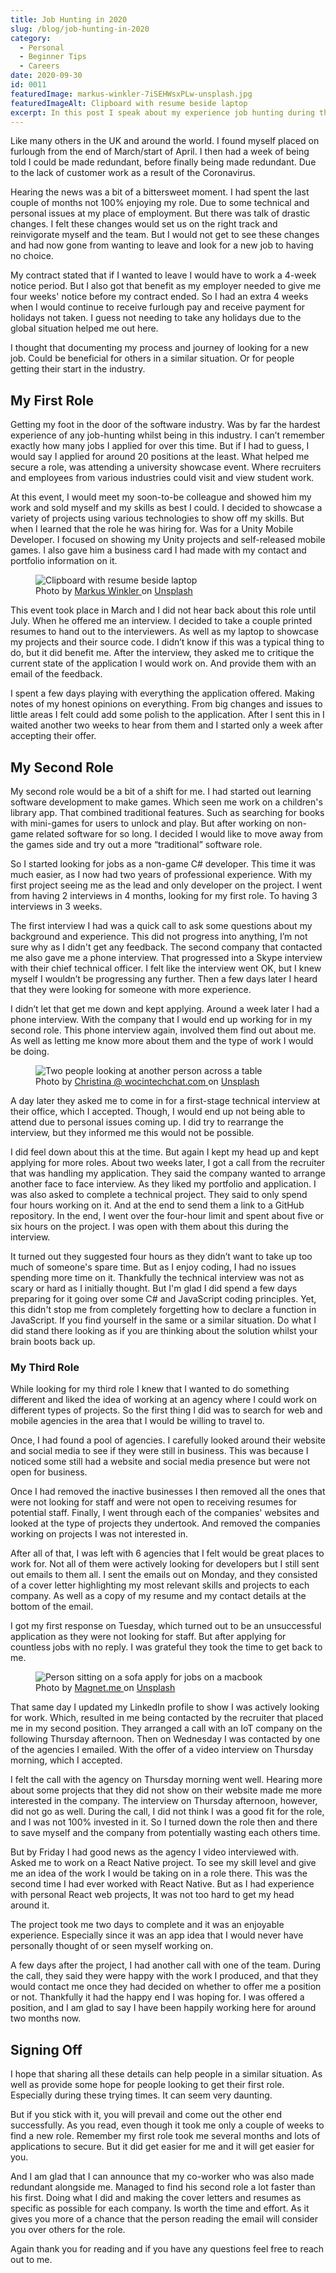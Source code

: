 ```yaml
---
title: Job Hunting in 2020
slug: /blog/job-hunting-in-2020
category:
  - Personal
  - Beginner Tips
  - Careers
date: 2020-09-30
id: 0011
featuredImage: markus-winkler-7iSEHWsxPLw-unsplash.jpg
featuredImageAlt: Clipboard with resume beside laptop
excerpt: In this post I speak about my experience job hunting during the coronavirus lockdown.
---
```


Like many others in the UK and around the world. I found myself placed on furlough from the end of March/start of April. I then had a week of being told I could be made redundant, before finally being made redundant. Due to the lack of customer work as a result of the Coronavirus.

Hearing the news was a bit of a bittersweet moment. I had spent the last couple of months not 100% enjoying my role. Due to some technical and personal issues at my place of employment. But there was talk of drastic changes. I felt these changes would set us on the right track and reinvigorate myself and the team. But I would not get to see these changes and had now gone from wanting to leave and look for a new job to having no choice.

My contract stated that if I wanted to leave I would have to work a 4-week notice period. But I also got that benefit as my employer needed to give me four weeks' notice before my contract ended. So I had an extra 4 weeks when I would continue to receive furlough pay and receive payment for holidays not taken. I guess not needing to take any holidays due to the global situation helped me out here.

I thought that documenting my process and journey of looking for a new job. Could be beneficial for others in a similar situation. Or for people getting their start in the industry.

## My First Role

Getting my foot in the door of the software industry. Was by far the hardest experience of any job-hunting whilst being in this industry. I can’t remember exactly how many jobs I applied for over this time. But if I had to guess, I would say I applied for around 20 positions at the least. What helped me secure a role, was attending a university showcase event. Where recruiters and employees from various industries could visit and view student work.

At this event, I would meet my soon-to-be colleague and showed him my work and sold myself and my skills as best I could. I decided to showcase a variety of projects using various technologies to show off my skills. But when I learned that the role he was hiring for. Was for a Unity Mobile Developer. I focused on showing my Unity projects and self-released mobile games. I also gave him a business card I had made with my contact and portfolio information on it.

<figure>
  <img
    src="./markus-winkler-7iSEHWsxPLw-unsplash.jpg"
    alt="Clipboard with resume beside laptop"
  />
  <figcaption>
    Photo by
    <a href="https://unsplash.com/@markuswinkler?utm_source=unsplash&amp;utm_medium=referral&amp;utm_content=creditCopyText">
      Markus Winkler
    </a>
    on
    <a href="https://unsplash.com/?utm_source=unsplash&amp;utm_medium=referral&amp;utm_content=creditCopyText">
      Unsplash
    </a>
  </figcaption>
</figure>

This event took place in March and I did not hear back about this role until July. When he offered me an interview. I decided to take a couple printed resumes to hand out to the interviewers. As well as my laptop to showcase my projects and their source code. I didn’t know if this was a typical thing to do, but it did benefit me. After the interview, they asked me to critique the current state of the application I would work on. And provide them with an email of the feedback.

I spent a few days playing with everything the application offered. Making notes of my honest opinions on everything. From big changes and issues to little areas I felt could add some polish to the application. After I sent this in I waited another two weeks to hear from them and I started only a week after accepting their offer.

## My Second Role

My second role would be a bit of a shift for me. I had started out learning software development to make games. Which seen me work on a children's library app. That combined traditional features. Such as searching for books with mini-games for users to unlock and play. But after working on non-game related software for so long. I decided I would like to move away from the games side and try out a more “traditional” software role.

So I started looking for jobs as a non-game C# developer. This time it was much easier, as I now had two years of professional experience. With my first project seeing me as the lead and only developer on the project. I went from having 2 interviews in 4 months, looking for my first role. To having 3 interviews in 3 weeks.

The first interview I had was a quick call to ask some questions about my background and experience. This did not progress into anything, I’m not sure why as I didn't get any feedback. The second company that contacted me also gave me a phone interview. That progressed into a Skype interview with their chief technical officer. I felt like the interview went OK, but I knew myself I wouldn’t be progressing any further. Then a few days later I heard that they were looking for someone with more experience.

I didn’t let that get me down and kept applying. Around a week later I had a phone interview. With the company that I would end up working for in my second role. This phone interview again, involved them find out about me. As well as letting me know more about them and the type of work I would be doing.

<figure>
  <img
    src="./christina-wocintechchat-com-yyp_HpXrUfw-unsplash.jpg"
    alt="Two people looking at another person across a table"
  />
  <figcaption>
    Photo by
    <a href="https://unsplash.com/@wocintechchat?utm_source=unsplash&amp;utm_medium=referral&amp;utm_content=creditCopyText">
      Christina @ wocintechchat.com
    </a>
    on
    <a href="https://unsplash.com/?utm_source=unsplash&amp;utm_medium=referral&amp;utm_content=creditCopyText">
      Unsplash
    </a>
  </figcaption>
</figure>

A day later they asked me to come in for a first-stage technical interview at their office, which I accepted. Though, I would end up not being able to attend due to personal issues coming up. I did try to rearrange the interview, but they informed me this would not be possible.

I did feel down about this at the time. But again I kept my head up and kept applying for more roles. About two weeks later, I got a call from the recruiter that was handling my application. They said the company wanted to arrange another face to face interview. As they liked my portfolio and application. I was also asked to complete a technical project. They said to only spend four hours working on it. And at the end to send them a link to a GitHub repository. In the end, I went over the four-hour limit and spent about five or six hours on the project. I was open with them about this during the interview.

It turned out they suggested four hours as they didn’t want to take up too much of someone's spare time. But as I enjoy coding, I had no issues spending more time on it. Thankfully the technical interview was not as scary or hard as I initially thought. But I'm glad I did spend a few days preparing for it going over some C# and JavaScript coding principles. Yet, this didn't stop me from completely forgetting how to declare a function in JavaScript. If you find yourself in the same or a similar situation. Do what I did stand there looking as if you are thinking about the solution whilst your brain boots back up.

### My Third Role

While looking for my third role I knew that I wanted to do something different and liked the idea of working at an agency where I could work on different types of projects. So the first thing I did was to search for web and mobile agencies in the area that I would be willing to travel to.

Once, I had found a pool of agencies. I carefully looked around their website and social media to see if they were still in business. This was because I noticed some still had a website and social media presence but were not open for business.

Once I had removed the inactive businesses I then removed all the ones that were not looking for staff and were not open to receiving resumes for potential staff. Finally, I went through each of the companies' websites and looked at the type of projects they undertook. And removed the companies working on projects I was not interested in.

After all of that, I was left with 6 agencies that I felt would be great places to work for. Not all of them were actively looking for developers but I still sent out emails to them all. I sent the emails out on Monday, and they consisted of a cover letter highlighting my most relevant skills and projects to each company. As well as a copy of my resume and my contact details at the bottom of the email.

I got my first response on Tuesday, which turned out to be an unsuccessful application as they were not looking for staff. But after applying for countless jobs with no reply. I was grateful they took the time to get back to me.

<figure>
  <img
    src="./magnet-me-sOObVT48N3I-unsplash.jpg"
    alt="Person sitting on a sofa apply for jobs on a macbook"
  />
  <figcaption>
    Photo by
    <a href="https://unsplash.com/@magnetme?utm_source=unsplash&amp;utm_medium=referral&amp;utm_content=creditCopyText">
      Magnet.me
    </a>
    on
    <a href="https://unsplash.com/?utm_source=unsplash&amp;utm_medium=referral&amp;utm_content=creditCopyText">
      Unsplash
    </a>
  </figcaption>
</figure>

That same day I updated my LinkedIn profile to show I was actively looking for work. Which, resulted in me being contacted by the recruiter that placed me in my second position. They arranged a call with an IoT company on the following Thursday afternoon. Then on Wednesday I was contacted by one of the agencies I emailed. With the offer of a video interview on Thursday morning, which I accepted.

I felt the call with the agency on Thursday morning went well. Hearing more about some projects that they did not show on their website made me more interested in the company. The interview on Thursday afternoon, however, did not go as well. During the call, I did not think I was a good fit for the role, and I was not 100% invested in it. So I turned down the role then and there to save myself and the company from potentially wasting each others time.

But by Friday I had good news as the agency I video interviewed with. Asked me to work on a React Native project. To see my skill level and give me an idea of the work I would be taking on in a role there. This was the second time I had ever worked with React Native. But as I had experience with personal React web projects, It was not too hard to get my head around it.

The project took me two days to complete and it was an enjoyable experience. Especially since it was an app idea that I would never have personally thought of or seen myself working on.

A few days after the project, I had another call with one of the team. During the call, they said they were happy with the work I produced, and that they would contact me once they had decided on whether to offer me a position or not. Thankfully it had the happy end I was hoping for. I was offered a position, and I am glad to say I have been happily working here for around two months now.

## Signing Off

I hope that sharing all these details can help people in a similar situation. As well as provide some hope for people looking to get their first role. Especially during these trying times. It can seem very daunting.

But if you stick with it, you will prevail and come out the other end successfully. As you read, even though it took me only a couple of weeks to find a new role. Remember my first role took me several months and lots of applications to secure. But it did get easier for me and it will get easier for you.

And I am glad that I can announce that my co-worker who was also made redundant alongside me. Managed to find his second role a lot faster than his first. Doing what I did and making the cover letters and resumes as specific as possible for each company. Is worth the time and effort. As it gives you more of a chance that the person reading the email will consider you over others for the role.

Again thank you for reading and if you have any questions feel free to reach out to me.
